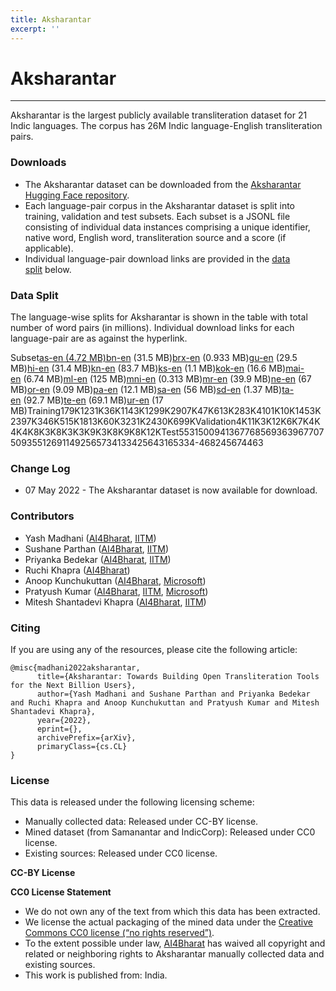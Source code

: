 ```yaml
---
title: Aksharantar
excerpt: ''
---
```


# Aksharantar

***

Aksharantar is the largest publicly available transliteration dataset for 21 Indic languages. The corpus has 26M Indic language-English transliteration pairs.

### Downloads

*   The Aksharantar dataset can be downloaded from the [Aksharantar Hugging Face repository](https://huggingface.co/datasets/ai4bharat/Aksharantar/tree/main).
*   Each language-pair corpus in the Aksharantar dataset is split into training, validation and test subsets. Each subset is a JSONL file consisting of individual data instances comprising a unique identifier, native word, English word, transliteration source and a score (if applicable).
*   Individual language-pair download links are provided in the [data split](https://github.com/SushaneP/indicnlp.ai4bharat.org/edit/master/content/pages/aksharantar.md#data-split) below.

### Data Split

The language-wise splits for Aksharantar is shown in the table with total number of word pairs (in millions). Individual download links for each language-pair are as against the hyperlink.

Subset[as-en (4.72 MB)](https://huggingface.co/datasets/ai4bharat/Aksharantar/blob/main/asm.zip)[bn-en](https://huggingface.co/datasets/ai4bharat/Aksharantar/blob/main/ben.zip) (31.5 MB)[brx-en](https://huggingface.co/datasets/ai4bharat/Aksharantar/blob/main/brx.zip) (0.933 MB)[gu-en](https://huggingface.co/datasets/ai4bharat/Aksharantar/blob/main/guj.zip) (29.5 MB)[hi-en](https://huggingface.co/datasets/ai4bharat/Aksharantar/blob/main/hin.zip) (31.4 MB)[kn-en](https://huggingface.co/datasets/ai4bharat/Aksharantar/blob/main/kan.zip) (83.7 MB)[ks-en](https://huggingface.co/datasets/ai4bharat/Aksharantar/blob/main/kas.zip) (1.1 MB)[kok-en](https://huggingface.co/datasets/ai4bharat/Aksharantar/blob/main/kok.zip) (16.6 MB)[mai-en](https://huggingface.co/datasets/ai4bharat/Aksharantar/blob/main/mai.zip) (6.74 MB)[ml-en](https://huggingface.co/datasets/ai4bharat/Aksharantar/blob/main/mal.zip) (125 MB)[mni-en](https://huggingface.co/datasets/ai4bharat/Aksharantar/blob/main/mni.zip) (0.313 MB)[mr-en](https://huggingface.co/datasets/ai4bharat/Aksharantar/blob/main/mar.zip) (39.9 MB)[ne-en](https://huggingface.co/datasets/ai4bharat/Aksharantar/blob/main/nep.zip) (67 MB)[or-en](https://huggingface.co/datasets/ai4bharat/Aksharantar/blob/main/ori.zip) (9.09 MB)[pa-en](https://huggingface.co/datasets/ai4bharat/Aksharantar/blob/main/pan.zip) (12.1 MB)[sa-en](https://huggingface.co/datasets/ai4bharat/Aksharantar/blob/main/san.zip) (56 MB)[sd-en](https://huggingface.co/datasets/ai4bharat/Aksharantar/blob/main/sid.zip) (1.37 MB)[ta-en](https://huggingface.co/datasets/ai4bharat/Aksharantar/blob/main/tam.zip) (92.7 MB)[te-en](https://huggingface.co/datasets/ai4bharat/Aksharantar/blob/main/tel.zip) (69.1 MB)[ur-en](https://huggingface.co/datasets/ai4bharat/Aksharantar/blob/main/urd.zip) (17 MB)Training179K1231K36K1143K1299K2907K47K613K283K4101K10K1453K2397K346K515K1813K60K3231K2430K699KValidation4K11K3K12K6K7K4K4K4K8K3K8K3K3K9K3K8K9K8K12KTest5531500941367768569363967707509355126911492565734133425643165334-468245674463

### Change Log

*   07 May 2022 - The Aksharantar dataset is now available for download.

### Contributors

*   Yash Madhani ([AI4Bharat](https://ai4bharat.org/), [IITM](https://www.iitm.ac.in/))
*   Sushane Parthan ([AI4Bharat](https://ai4bharat.org/), [IITM](https://www.iitm.ac.in/))
*   Priyanka Bedekar ([AI4Bharat](https://ai4bharat.org/), [IITM](https://www.iitm.ac.in/))
*   Ruchi Khapra ([AI4Bharat](https://ai4bharat.org/))
*   Anoop Kunchukuttan ([AI4Bharat](https://ai4bharat.org/), [Microsoft](https://www.microsoft.com/en-in/))
*   Pratyush Kumar ([AI4Bharat](https://ai4bharat.org/), [IITM](https://www.iitm.ac.in/), [Microsoft](https://www.microsoft.com/en-in/))
*   Mitesh Shantadevi Khapra ([AI4Bharat](https://ai4bharat.org/), [IITM](https://www.iitm.ac.in/))

### Citing

If you are using any of the resources, please cite the following article:

```
@misc{madhani2022aksharantar,
      title={Aksharantar: Towards Building Open Transliteration Tools for the Next Billion Users}, 
      author={Yash Madhani and Sushane Parthan and Priyanka Bedekar and Ruchi Khapra and Anoop Kunchukuttan and Pratyush Kumar and Mitesh Shantadevi Khapra},
      year={2022},
      eprint={},
      archivePrefix={arXiv},
      primaryClass={cs.CL}
}

```

### License

This data is released under the following licensing scheme:

*   Manually collected data: Released under CC-BY license.
*   Mined dataset (from Samanantar and IndicCorp): Released under CC0 license.
*   Existing sources: Released under CC0 license.

**CC-BY License**

**CC0 License Statement**

*   We do not own any of the text from which this data has been extracted.
*   We license the actual packaging of the mined data under the [Creative Commons CC0 license (“no rights reserved”)](http://creativecommons.org/publicdomain/zero/1.0).
*   To the extent possible under law, [AI4Bharat](https://indicnlp.ai4bharat.org/aksharantar/) has waived all copyright and related or neighboring rights to Aksharantar manually collected data and existing sources.
*   This work is published from: India.
